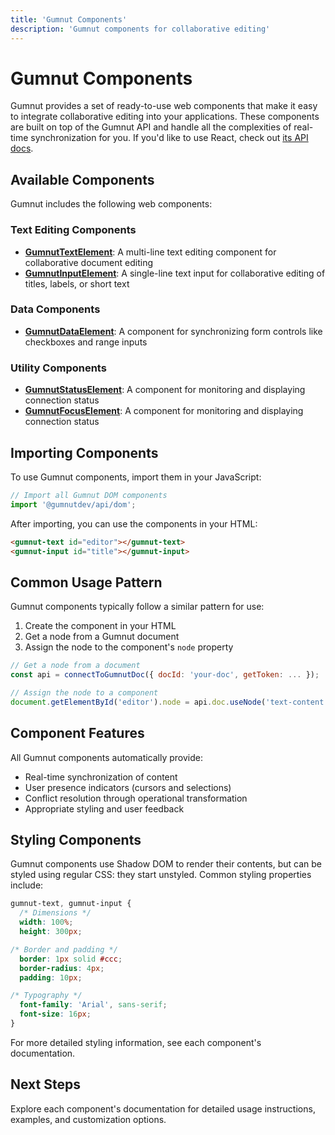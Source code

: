 ```yaml
---
title: 'Gumnut Components'
description: 'Gumnut components for collaborative editing'
---
```


# Gumnut Components

Gumnut provides a set of ready-to-use web components that make it easy to integrate collaborative editing into your applications. These components are built on top of the Gumnut API and handle all the complexities of real-time synchronization for you.
If you'd like to use React, check out [its API docs](/components/react).

## Available Components

Gumnut includes the following web components:

### Text Editing Components

- [**GumnutTextElement**](/components/gumnut-text): A multi-line text editing component for collaborative document editing
- [**GumnutInputElement**](/components/gumnut-input): A single-line text input for collaborative editing of titles, labels, or short text

### Data Components

- [**GumnutDataElement**](/components/gumnut-data): A component for synchronizing form controls like checkboxes and range inputs

### Utility Components

- [**GumnutStatusElement**](/components/gumnut-status): A component for monitoring and displaying connection status
- [**GumnutFocusElement**](/components/gumnut-focus): A component for monitoring and displaying connection status

## Importing Components

To use Gumnut components, import them in your JavaScript:

```javascript
// Import all Gumnut DOM components
import '@gumnutdev/api/dom';
```

After importing, you can use the components in your HTML:

```html
<gumnut-text id="editor"></gumnut-text>
<gumnut-input id="title"></gumnut-input>
```

## Common Usage Pattern

Gumnut components typically follow a similar pattern for use:

1. Create the component in your HTML
2. Get a node from a Gumnut document
3. Assign the node to the component's `node` property

```javascript
// Get a node from a document
const api = connectToGumnutDoc({ docId: 'your-doc', getToken: ... });

// Assign the node to a component
document.getElementById('editor').node = api.doc.useNode('text-content');
```

## Component Features

All Gumnut components automatically provide:

- Real-time synchronization of content
- User presence indicators (cursors and selections)
- Conflict resolution through operational transformation
- Appropriate styling and user feedback

## Styling Components

Gumnut components use Shadow DOM to render their contents, but can be styled using regular CSS: they start unstyled.
Common styling properties include:

```css
gumnut-text, gumnut-input {
  /* Dimensions */
  width: 100%;
  height: 300px;

/* Border and padding */
  border: 1px solid #ccc;
  border-radius: 4px;
  padding: 10px;

/* Typography */
  font-family: 'Arial', sans-serif;
  font-size: 16px;
}
```

For more detailed styling information, see each component's documentation.

## Next Steps

Explore each component's documentation for detailed usage instructions, examples, and customization options.